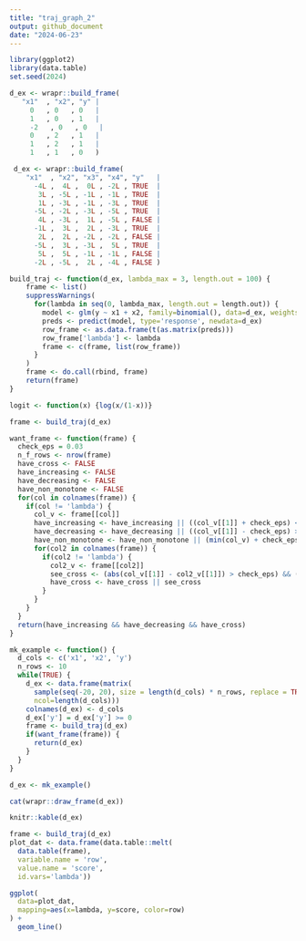 ```yaml
---
title: "traj_graph_2"
output: github_document
date: "2024-06-23"
---
```


```r
library(ggplot2)
library(data.table)
set.seed(2024)
```


```r
d_ex <- wrapr::build_frame(
   "x1"  , "x2", "y" |
     0   , 0   , 0   |
     1   , 0   , 1   |
     -2   , 0   , 0   |
     0   , 2   , 1   |
     1   , 2   , 1   |
     1   , 1   , 0   )
```


```r
 d_ex <- wrapr::build_frame(
    "x1"  , "x2", "x3", "x4", "y"   |
      -4L ,  4L ,  0L , -2L , TRUE  |
       3L , -5L , -1L , -1L , TRUE  |
       1L , -3L , -1L , -3L , TRUE  |
      -5L , -2L , -3L , -5L , TRUE  |
       4L , -3L ,  1L , -5L , FALSE |
      -1L ,  3L ,  2L , -3L , TRUE  |
       2L ,  2L , -2L , -2L , FALSE |
      -5L ,  3L , -3L ,  5L , TRUE  |
       5L ,  5L , -1L , -1L , FALSE |
      -2L , -5L ,  2L , -4L , FALSE )
```



```r
build_traj <- function(d_ex, lambda_max = 3, length.out = 100) {
    frame <- list()
    suppressWarnings(
      for(lambda in seq(0, lambda_max, length.out = length.out)) {
        model <- glm(y ~ x1 + x2, family=binomial(), data=d_ex, weights = 1 + lambda * d_ex$y)
        preds <- predict(model, type='response', newdata=d_ex)
        row_frame <- as.data.frame(t(as.matrix(preds)))
        row_frame['lambda'] <- lambda
        frame <- c(frame, list(row_frame))
      }
    )
    frame <- do.call(rbind, frame)
    return(frame)
}
```


```r
logit <- function(x) {log(x/(1-x))}
```


```r
frame <- build_traj(d_ex)
```


```r
want_frame <- function(frame) {
  check_eps = 0.03
  n_f_rows <- nrow(frame)
  have_cross <- FALSE
  have_increasing <- FALSE
  have_decreasing <- FALSE
  have_non_monotone <- FALSE
  for(col in colnames(frame)) {
    if(col != 'lambda') {
      col_v <- frame[[col]]
      have_increasing <- have_increasing || ((col_v[[1]] + check_eps) < col_v[[n_f_rows]])
      have_decreasing <- have_decreasing || ((col_v[[1]] - check_eps) > col_v[[n_f_rows]])
      have_non_monotone <- have_non_monotone || (min(col_v) + check_eps < min(col_v[[1]], col_v[[n_f_rows]])) || (max(col_v) - check_eps > max(col_v[[1]], col_v[[n_f_rows]])) 
      for(col2 in colnames(frame)) {
        if(col2 != 'lambda') {
          col2_v <- frame[[col2]]
          see_cross <- (abs(col_v[[1]] - col2_v[[1]]) > check_eps) && (abs(col_v[[n_f_rows]] - col2_v[[n_f_rows]]) > check_eps) && (col_v[[n_f_rows]] != col2_v[[n_f_rows]]) && ((col_v[[1]] > col2_v[[1]]) != (col_v[[n_f_rows]] > col2_v[[n_f_rows]]))
          have_cross <- have_cross || see_cross
        }
      }
    }
  }
  return(have_increasing && have_decreasing && have_cross)
}
```




```r
mk_example <- function() {
  d_cols <- c('x1', 'x2', 'y')
  n_rows <- 10
  while(TRUE) {
    d_ex <- data.frame(matrix(
      sample(seq(-20, 20), size = length(d_cols) * n_rows, replace = TRUE),
      ncol=length(d_cols)))
    colnames(d_ex) <- d_cols
    d_ex['y'] = d_ex['y'] >= 0
    frame <- build_traj(d_ex)
    if(want_frame(frame)) {
      return(d_ex)
    }
  }
}

```


```r
d_ex <- mk_example()
```

```r
cat(wrapr::draw_frame(d_ex))
```

```r
knitr::kable(d_ex)
```

```r
frame <- build_traj(d_ex)
plot_dat <- data.frame(data.table::melt(
  data.table(frame), 
  variable.name = 'row',
  value.name = 'score',
  id.vars='lambda'))
```



```r
ggplot(
  data=plot_dat,
  mapping=aes(x=lambda, y=score, color=row)
) +
  geom_line()
```

